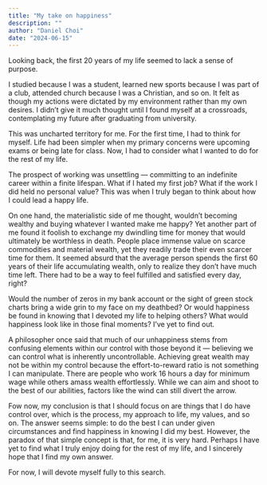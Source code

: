 ```yaml
---
title: "My take on happiness"
description: ""
author: "Daniel Choi"
date: "2024-06-15"
---
```

Looking back, the first 20 years of my life seemed to lack a sense of purpose.

I studied because I was a student, learned new sports because I was part of a club, attended church because I was a Christian, and so on. It felt as though my actions were dictated by my environment rather than my own desires. I didn’t give it much thought until I found myself at a crossroads, contemplating my future after graduating from university.

This was uncharted territory for me. For the first time, I had to think for myself. Life had been simpler when my primary concerns were upcoming exams or being late for class. Now, I had to consider what I wanted to do for the rest of my life.

The prospect of working was unsettling — committing to an indefinite career within a finite lifespan. What if I hated my first job? What if the work I did held no personal value? This was when I truly began to think about how I could lead a happy life.

On one hand, the materialistic side of me thought, wouldn't becoming wealthy and buying whatever I wanted make me happy? Yet another part of me found it foolish to exchange my dwindling time for money that would ultimately be worthless in death. People place immense value on scarce commodities and material wealth, yet they readily trade their even scarcer time for them. It seemed absurd that the average person spends the first 60 years of their life accumulating wealth, only to realize they don't have much time left. There had to be a way to feel fulfilled and satisfied every day, right?

Would the number of zeros in my bank account or the sight of green stock charts bring a wide grin to my face on my deathbed? Or would happiness be found in knowing that I devoted my life to helping others? What would happiness look like in those final moments? I've yet to find out.

A philosopher once said that much of our unhappiness stems from confusing elements within our control with those beyond it — believing we can control what is inherently uncontrollable. Achieving great wealth may not be within my control because the effort-to-reward ratio is not something I can manipulate. There are people who work 16 hours a day for minimum wage while others amass wealth effortlessly. While we can aim and shoot to the best of our abilities, factors like the wind can still divert the arrow.

Fow now, my conclusion is that I should focus on are things that I do have control over, which is the process, my approach to life, my values, and so on. The answer seems simple: to do the best I can under given circumstances and find happiness in knowing I did my best. However, the paradox of that simple concept is that, for me, it is very hard. Perhaps I have yet to find what I truly enjoy doing for the rest of my life, and I sincerely hope that I find my own answer.

For now, I will devote myself fully to this search.



